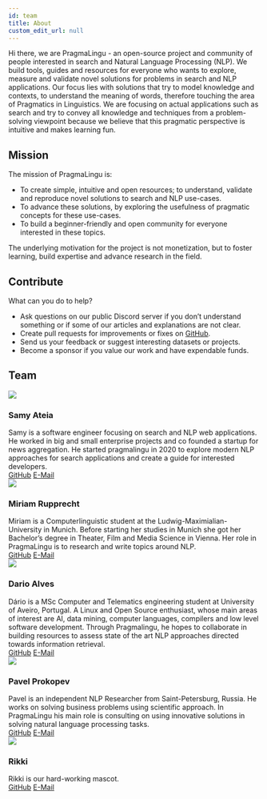 ```yaml
---
id: team
title: About
custom_edit_url: null
---
```


Hi there, we are PragmaLingu - an open-source project and community of people interested in search 
and Natural Language Processing (NLP). We build tools, guides and resources for everyone who wants to explore,
 measure and validate novel solutions for problems in search and NLP applications. 
 Our focus lies with solutions that try to model knowledge and contexts, to understand the meaning of words, 
 therefore touching the area of Pragmatics in Linguistics. We are focusing on actual applications such as 
 search and try to convey all knowledge and techniques from a problem-solving viewpoint because we believe 
 that this pragmatic perspective is intuitive and makes learning fun.

## Mission

The mission of PragmaLingu is:
	
- To create simple, intuitive and open resources; to understand, validate and reproduce novel solutions to search and NLP use-cases.
- To advance these solutions, by exploring the usefulness of pragmatic concepts for these use-cases.
- To build a beginner-friendly and open community for everyone interested in these topics.

The underlying motivation for the project is not monetization, but to foster learning, build expertise and advance research in the field.

## Contribute
What can you do to help? 

- Ask questions on our public Discord server if you don’t understand something or if some of our articles and explanations are not clear.
- Create pull requests for improvements or fixes on [GitHub](https://github.com/pragmalingu/experiments).
- Send us your feedback or suggest interesting datasets or projects.
- Become a sponsor if you value our work and have expendable funds.


## Team

<div className="row">
  <div className="col col--6 margin-bottom--lg">
    <div className="card card--full-height">
      <div className="card__header">
        <div className="avatar avatar--vertical">
          <img
            className="avatar__photo avatar__photo--xl"
            src="/img/samy.jpg"
          />
          <div className="avatar__intro">
            <h3 className="avatar__name">Samy Ateia</h3>
          </div>
        </div>
      </div>
      <div className="card__body">
      Samy is a software engineer focusing on search and NLP web applications. He worked in big and small enterprise projects and co founded a startup for news aggregation. He started pragmalingu in 2020 to explore modern NLP approaches for search applications and create a guide for interested developers.
      </div>
      <div className="card__footer">
        <div className="button-group button-group--block">
          <a className="button button--secondary" href="https://github.com/orgs/pragmalingu/people/SamyAteia">GitHub</a>
          <a className="button button--secondary" href="samy@samyateia.de">E-Mail</a>
        </div>
      </div>
    </div>
  </div>
  <div className="col col--6 margin-bottom--lg">
    <div className="card card--full-height">
      <div className="card__header">
        <div className="avatar avatar--vertical">
          <img
            className="avatar__photo avatar__photo--xl"
            src="/img/miriam.jpg"
          />
          <div className="avatar__intro">
            <h3 className="avatar__name">Miriam Rupprecht</h3>
          </div>
        </div>
      </div>
      <div className="card__body">
      Miriam is a Computerlinguistic student at the Ludwig-Maximialian-University in Munich. Before starting her studies in Munich she got her Bachelor’s degree in Theater, Film and Media Science in Vienna. Her role in PragmaLingu is to research and write topics around NLP.
      </div>
      <div className="card__footer">
        <div className="button-group button-group--block">
          <a className="button button--secondary" href="https://github.com/MiriamPragmalingu">GitHub</a>
          <a className="button button--secondary" href="miriam@pragmalingu.de">E-Mail</a>
        </div>
      </div>
    </div>
  </div>

<div className="col col--6 margin-bottom--lg">
    <div className="card card--full-height">
      <div className="card__header">
        <div className="avatar avatar--vertical">
          <img
            className="avatar__photo avatar__photo--xl"
            src="/img/dario.jpg"
          />
          <div className="avatar__intro">
            <h3 className="avatar__name">Dario Alves</h3>
          </div>
        </div>
      </div>
      <div className="card__body">
      Dário is a MSc Computer and Telematics engineering student at University of Aveiro, Portugal. A Linux and Open Source enthusiast, whose main areas of interest are AI, data mining, computer languages, compilers and low level software development. Through Pragmalingu, he hopes to collaborate in building resources to assess state of the art NLP approaches directed towards information retrieval.
      </div>
      <div className="card__footer">
        <div className="button-group button-group--block">
          <a className="button button--secondary" href="https://github.com/dario-alv">GitHub</a>
          <a className="button button--secondary" href="dario@pragmalingu.de">E-Mail</a>
        </div>
      </div>
    </div>
  </div>
  <div className="col col--6 margin-bottom--lg">
    <div className="card card--full-height">
      <div className="card__header">
        <div className="avatar avatar--vertical">
          <img
            className="avatar__photo avatar__photo--xl"
            src="/img/pavel.jpg"
          />
          <div className="avatar__intro">
            <h3 className="avatar__name">Pavel Prokopev</h3>
          </div>
        </div>
      </div>
      <div className="card__body">
      Pavel is an independent NLP Researcher from Saint-Petersburg, Russia. He works on solving business problems using scientific approach. In PragmaLingu his main role is consulting on using innovative solutions in solving natural language processing tasks.
      </div>
      <div className="card__footer">
        <div className="button-group button-group--block">
          <a className="button button--secondary" href="https://github.com/orgs/pragmalingu/people/polaser">GitHub</a>
          <a className="button button--secondary" href="pavel@pragmalingu.de">E-Mail</a>
        </div>
      </div>
    </div>
  </div>
  </div>

<div className="col col--6 margin-bottom--lg">
    <div className="card card--full-height">
      <div className="card__header">
        <div className="avatar avatar--vertical">
          <img
            className="avatar__photo avatar__photo--xl"
            src="/img/Rikki_About_smaller.jpg"
          />
          <div className="avatar__intro">
            <h3 className="avatar__name">Rikki</h3>
          </div>
        </div>
      </div>
      <div className="card__body">
      Rikki is our hard-working mascot.
      </div>
      <div className="card__footer">
        <div className="button-group button-group--block">
          <a className="button button--secondary" href="https://github.com/orgs/pragmalingu/people/polaser">GitHub</a>
          <a className="button button--secondary" href="pavel@pragmalingu.de">E-Mail</a>
        </div>
      </div>
    </div>
  </div>